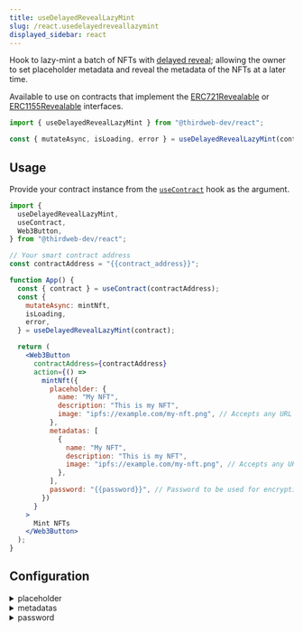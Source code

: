 ```yaml
---
title: useDelayedRevealLazyMint
slug: /react.usedelayedreveallazymint
displayed_sidebar: react
---
```



Hook to lazy-mint a batch of NFTs with [delayed reveal](https://portal.thirdweb.com/sdk/advanced-features/delayed-reveal);
allowing the owner to set placeholder metadata and reveal the metadata of the NFTs at a later time.

Available to use on contracts that implement the
[ERC721Revealable](https://portal.thirdweb.com/contractkit/interfaces/erc721revealable)
or [ERC1155Revealable](https://portal.thirdweb.com/contractkit/interfaces/erc1155revealable)
interfaces.

```jsx
import { useDelayedRevealLazyMint } from "@thirdweb-dev/react";

const { mutateAsync, isLoading, error } = useDelayedRevealLazyMint(contract);
```

## Usage

Provide your contract instance from the [`useContract`](/react/react.usecontract) hook as the argument.

```jsx
import {
  useDelayedRevealLazyMint,
  useContract,
  Web3Button,
} from "@thirdweb-dev/react";

// Your smart contract address
const contractAddress = "{{contract_address}}";

function App() {
  const { contract } = useContract(contractAddress);
  const {
    mutateAsync: mintNft,
    isLoading,
    error,
  } = useDelayedRevealLazyMint(contract);

  return (
    <Web3Button
      contractAddress={contractAddress}
      action={() =>
        mintNft({
          placeholder: {
            name: "My NFT",
            description: "This is my NFT",
            image: "ipfs://example.com/my-nft.png", // Accepts any URL or File type
          },
          metadatas: [
            {
              name: "My NFT",
              description: "This is my NFT",
              image: "ipfs://example.com/my-nft.png", // Accepts any URL or File type
            },
          ],
          password: "{{password}}", // Password to be used for encryption
        })
      }
    >
      Mint NFTs
    </Web3Button>
  );
}
```

## Configuration

<details>
  <summary>placeholder</summary>
    <div>

### placeholder (required)

The placeholder object represents the metadata the NFTs will have until the owner reveals the metadata.

```jsx
import {
  useDelayedRevealLazyMint,
  useContract,
  Web3Button,
} from "@thirdweb-dev/react";

// Your smart contract address
const contractAddress = "{{contract_address}}";

function App() {
  const { contract } = useContract(contractAddress);
  const {
    mutateAsync: mintNft,
    isLoading,
    error,
  } = useDelayedRevealLazyMint(contract);

  return (
    <Web3Button
      contractAddress={contractAddress}
      action={() =>
        mintNft({
          // highlight-start
          placeholder: {
            name: "My NFT",
            description: "This is my NFT",
            image: "ipfs://example.com/my-nft.png", // Accepts any URL or File type
          },
          // highlight-end
          metadatas: [
            // You can provide up to 1000 metadata objects
            {
              name: "My NFT",
              description: "This is my NFT",
              image: "ipfs://example.com/my-nft.png", // Accepts any URL or File type
            },
          ],
          password: "{{password}}", // Password to be used for encryption
        })
      }
    >
      Lazy Mint NFTs
    </Web3Button>
  );
}
```

</div>
</details>

<details>
  <summary>metadatas</summary>
    <div>

### metadatas (required)

An array of metadata objects, representing the metadata of the NFTs to be lazy-minted.

Each metadata object must conform to the [standard metadata properties](https://docs.opensea.io/docs/metadata-standards).

```jsx
import {
  useDelayedRevealLazyMint,
  useContract,
  Web3Button,
} from "@thirdweb-dev/react";

// Your smart contract address
const contractAddress = "{{contract_address}}";

function App() {
  const { contract } = useContract(contractAddress);
  const {
    mutateAsync: mintNft,
    isLoading,
    error,
  } = useDelayedRevealLazyMint(contract);

  return (
    <Web3Button
      contractAddress={contractAddress}
      action={() =>
        mintNft({
          placeholder: {
            name: "My NFT",
            description: "This is my NFT",
            image: "ipfs://example.com/my-nft.png", // Accepts any URL or File type
          },
          // highlight-start
          metadatas: [
            // You can provide up to 1000 metadata objects
            {
              name: "My NFT",
              description: "This is my NFT",
              image: "ipfs://example.com/my-nft.png", // Accepts any URL or File type
            },
          ],
          // highlight-end
          password: "{{password}}", // Password to be used for encryption
        })
      }
    >
      Lazy Mint NFTs
    </Web3Button>
  );
}
```

</div>
</details>

<details>
  <summary>password</summary>
    <div>

### password (required)

The password used to encrypt the metadatas.

:::warning
The password **CANNOT** be recovered once it is set.

If you lose the password, you will not be able to reveal the metadata.
:::

```jsx
import {
  useDelayedRevealLazyMint,
  useContract,
  Web3Button,
} from "@thirdweb-dev/react";

// Your smart contract address
const contractAddress = "{{contract_address}}";

function App() {
  const { contract } = useContract(contractAddress);
  const {
    mutateAsync: mintNft,
    isLoading,
    error,
  } = useDelayedRevealLazyMint(contract);

  return (
    <Web3Button
      contractAddress={contractAddress}
      action={() =>
        mintNft({
          placeholder: {
            name: "My NFT",
            description: "This is my NFT",
            image: "ipfs://example.com/my-nft.png", // Accepts any URL or File type
          },
          metadatas: [
            // You can provide up to 1000 metadata objects
            {
              name: "My NFT",
              description: "This is my NFT",
              image: "ipfs://example.com/my-nft.png", // Accepts any URL or File type
            },
          ],
          // highlight-start
          password: "{{password}}", // Password to be used for encryption
          // highlight-end
        })
      }
    >
      Mint NFTs
    </Web3Button>
  );
}
```

</div>
</details>
